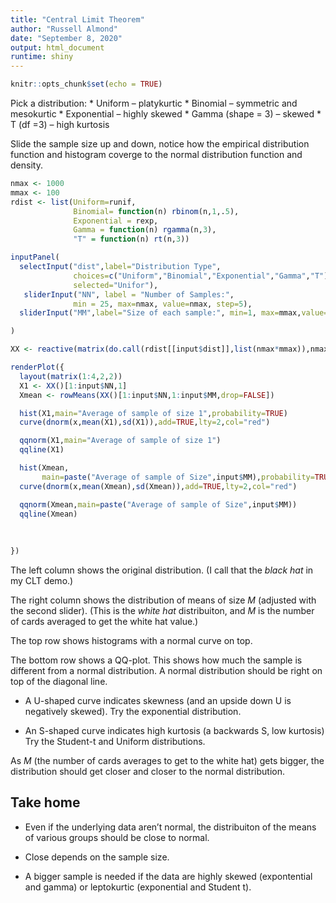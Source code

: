 ```yaml
---
title: "Central Limit Theorem"
author: "Russell Almond"
date: "September 8, 2020"
output: html_document
runtime: shiny
---
```


```r
knitr::opts_chunk$set(echo = TRUE)
```
Pick a distribution:
* Uniform -- platykurtic
* Binomial -- symmetric and mesokurtic
* Exponential -- highly skewed
* Gamma (shape = 3) -- skewed
* T (df =3) -- high kurtosis

Slide the sample size up and down, notice how the empirical distribution function and histogram coverge to the normal distribution function and density.

```r
nmax <- 1000
mmax <- 100
rdist <- list(Uniform=runif,
              Binomial= function(n) rbinom(n,1,.5),
              Exponential = rexp, 
              Gamma = function(n) rgamma(n,3),
              "T" = function(n) rt(n,3))

inputPanel(
  selectInput("dist",label="Distribution Type",
              choices=c("Uniform","Binomial","Exponential","Gamma","T"),
              selected="Unifor"),
   sliderInput("NN", label = "Number of Samples:",
              min = 25, max=nmax, value=nmax, step=5),
  sliderInput("MM",label="Size of each sample:", min=1, max=mmax,value=1,step=1)

)

XX <- reactive(matrix(do.call(rdist[[input$dist]],list(nmax*mmax)),nmax,mmax))

renderPlot({
  layout(matrix(1:4,2,2))
  X1 <- XX()[1:input$NN,1]
  Xmean <- rowMeans(XX()[1:input$NN,1:input$MM,drop=FALSE])

  hist(X1,main="Average of sample of size 1",probability=TRUE)
  curve(dnorm(x,mean(X1),sd(X1)),add=TRUE,lty=2,col="red")

  qqnorm(X1,main="Average of sample of size 1")
  qqline(X1)

  hist(Xmean,
       main=paste("Average of sample of Size",input$MM),probability=TRUE)
  curve(dnorm(x,mean(Xmean),sd(Xmean)),add=TRUE,lty=2,col="red")

  qqnorm(Xmean,main=paste("Average of sample of Size",input$MM))
  qqline(Xmean)
  
  
  
})
```

The left column shows the original distribution.  (I call that the _black hat_ in my CLT demo.)

The right column shows the distribution of means of size $M$ (adjusted with the second slider).  (This is the _white hat_ distribuiton, and $M$ is the number of cards averaged to get the white hat value.)  

The top row shows histograms with a normal curve on top.

The bottom row shows a QQ-plot.  This shows how much the sample is different from a normal distribution.  A normal distribution should be right on top of the diagonal line.  

* A U-shaped curve indicates skewness (and an upside down U is negatively skewed).  Try the exponential distribution.

* An S-shaped curve indicates high kurtosis (a backwards S, low kurtosis)  Try the Student-t and Uniform distributions.

As $M$ (the number of cards averages to get to the white hat) gets bigger, the distribution should get closer and closer to the normal distribution.

## Take home

* Even if the underlying data aren't normal, the distribuiton of the means of various groups should be close to normal.

* Close depends on the sample size.

* A bigger sample is needed if the data are highly skewed (expontential and gamma) or leptokurtic (exponential and Student t).
